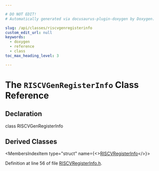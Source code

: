 ```yaml
---

# DO NOT EDIT!
# Automatically generated via docusaurus-plugin-doxygen by Doxygen.

slug: /api/classes/riscvgenregisterinfo
custom_edit_url: null
keywords:
  - doxygen
  - reference
  - class
toc_max_heading_level: 3

---
```





# The `RISCVGenRegisterInfo` Class Reference

<DoxygenPage pluginConfig={pluginConfig}>



## Declaration

<CodeBlock>class RISCVGenRegisterInfo</CodeBlock>

## Derived Classes

<MembersIndex>

<MembersIndexItem
  type="struct"
  name={<><a href="/docs/api/structs/llvm/riscvregisterinfo">RISCVRegisterInfo</a></>}>
</MembersIndexItem>

</MembersIndex>


Definition at line 56 of file <a href="/docs/api/files/lib/lib/target/lib/target/riscv/riscvregisterinfo-h">RISCVRegisterInfo.h</a>.

</DoxygenPage>
